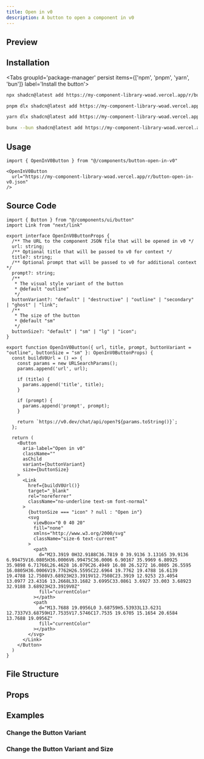 ```yaml
---
title: Open in v0
description: A button to open a component in v0
---
```



## Preview

<Card className="items-center justify-center min-h-[350px] bg-background shadow-none">
    <OpenInV0Button 
    url="https://my-component-library-woad.vercel.app/r/button-open-in-v0.json"
    title="JT Builds Stuff - Open in v0"
    prompt="This is a button to open a component in v0"
    />
</Card>

## Installation

<Tabs groupId='package-manager' persist items={['npm', 'pnpm', 'yarn', 'bun']} label='Install the button'>

```bash tab="npm"
npx shadcn@latest add https://my-component-library-woad.vercel.app/r/button-open-in-v0
```

```bash tab="pnpm"
pnpm dlx shadcn@latest add https://my-component-library-woad.vercel.app/r/button-open-in-v0
```

```bash tab="yarn"
yarn dlx shadcn@latest add https://my-component-library-woad.vercel.app/r/button-open-in-v0
```

```bash tab="bun"
bunx --bun shadcn@latest add https://my-component-library-woad.vercel.app/r/button-open-in-v0
```

</Tabs>

## Usage

```tsx
import { OpenInV0Button } from "@/components/button-open-in-v0"
```

```tsx
<OpenInV0Button 
  url="https://my-component-library-woad.vercel.app/r/button-open-in-v0.json"
/>
```

## Source Code

```tsx title="button-open-in-v0.tsx" lineNumbers
import { Button } from "@/components/ui/button"
import Link from "next/link"

export interface OpenInV0ButtonProps {
  /** The URL to the component JSON file that will be opened in v0 */
  url: string;
  /** Optional title that will be passed to v0 for context */
  title?: string;
  /** Optional prompt that will be passed to v0 for additional context */
  prompt?: string;
  /** 
   * The visual style variant of the button
   * @default "outline"
   */
  buttonVariant?: "default" | "destructive" | "outline" | "secondary" | "ghost" | "link";
  /** 
   * The size of the button
   * @default "sm"
   */
  buttonSize?: "default" | "sm" | "lg" | "icon";
}

export function OpenInV0Button({ url, title, prompt, buttonVariant = "outline", buttonSize = "sm" }: OpenInV0ButtonProps) {
  const buildV0Url = () => {
    const params = new URLSearchParams();
    params.append('url', url);
    
    if (title) {
      params.append('title', title);
    }
    
    if (prompt) {
      params.append('prompt', prompt);
    }
    
    return `https://v0.dev/chat/api/open?${params.toString()}`;
  };

  return (
    <Button
      aria-label="Open in v0"
      className=""
      asChild
      variant={buttonVariant}
      size={buttonSize}
    >
      <Link
        href={buildV0Url()}
        target="_blank"
        rel="noreferrer"
        className="no-underline text-sm font-normal"
      >
        {buttonSize === "icon" ? null : "Open in"}
        <svg
          viewBox="0 0 40 20"
          fill="none"
          xmlns="http://www.w3.org/2000/svg"
          className="size-6 text-current"
        >
          <path
            d="M23.3919 0H32.9188C36.7819 0 39.9136 3.13165 39.9136 6.99475V16.0805H36.0006V6.99475C36.0006 6.90167 35.9969 6.80925 35.9898 6.71766L26.4628 16.079C26.4949 16.08 26.5272 16.0805 26.5595 16.0805H36.0006V19.7762H26.5595C22.6964 19.7762 19.4788 16.6139 19.4788 12.7508V3.68923H23.3919V12.7508C23.3919 12.9253 23.4054 13.0977 23.4316 13.2668L33.1682 3.6995C33.0861 3.6927 33.003 3.68923 32.9188 3.68923H23.3919V0Z"
            fill="currentColor"
          ></path>
          <path
            d="M13.7688 19.0956L0 3.68759H5.53933L13.6231 12.7337V3.68759H17.7535V17.5746C17.7535 19.6705 15.1654 20.6584 13.7688 19.0956Z"
            fill="currentColor"
          ></path>
        </svg>
      </Link>
    </Button>
  )
}
```

## File Structure

<Files>
  <Folder name="components" defaultOpen>
    <File name="button-open-in-v0.tsx" />
  </Folder>
</Files>

## Props

<AutoTypeTable path="./src/components/button-open-in-v0.tsx" name="OpenInV0ButtonProps" />

## Examples

### Change the Button Variant

<Card className="items-center justify-center min-h-[350px] bg-background shadow-none">
<OpenInV0Button 
  url="https://my-component-library-woad.vercel.app/r/button-open-in-v0.json"
  buttonVariant="secondary"
/>
</Card>

### Change the Button Variant and Size

<Card className="items-center justify-center min-h-[350px] bg-background shadow-none">
<OpenInV0Button 
  url="https://my-component-library-woad.vercel.app/r/button-open-in-v0.json"
  title="JT Builds Stuff - Open in v0"
  prompt="This is a button to open a component in v0"
  buttonSize="icon"
  buttonVariant="ghost"
/>
</Card>

